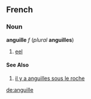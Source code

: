 ==French==
===Noun===
'''anguille''' ''f'' (''plural'' '''anguilles''')

#[[eel]]
====See Also====
# [[il y a anguilles sous le roche]]
[[de:anguille]]